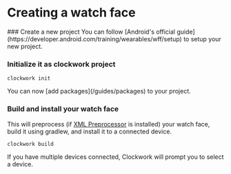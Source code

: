 
# Creating a watch face

<Steps>
### Create a new project
You can follow [Android's official guide](https://developer.android.com/training/wearables/wff/setup) to setup your new project.

### Initialize it as clockwork project

```shell
clockwork init
```

<Callout type="info">
  You can now [add packages](/guides/packages) to your project.
</Callout>

### Build and install your watch face

This will preprocess (if [XML Preprocessor](https://github.com/gondwanasoft/xml-preprocessor) is installed) your watch face, build it using gradlew, and install it to a connected device.

```shell
clockwork build
```

<Callout type="info">
  If you have multiple devices connected, Clockwork will prompt you to select a
  device.
</Callout>

</Steps>
